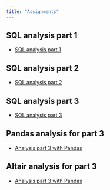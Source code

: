 ```yaml
---
title: "Assignments"
---
```


## SQL analysis part 1

- [SQL analysis part 1](https://colab.research.google.com/github/kirenz/lab-competitive/blob/main/code/analysis-1-c.ipynb)

## SQL analysis part 2

- [SQL analysis part 2](https://colab.research.google.com/github/kirenz/lab-competitive/blob/main/code/analysis-2-c.ipynb)


## SQL analysis part 3

- [SQL analysis part 3](https://colab.research.google.com/github/kirenz/lab-competitive/blob/main/code/analysis-3-c.ipynb)

## Pandas analysis for part 3

- [Analysis part 3 with Pandas](https://colab.research.google.com/github/kirenz/lab-competitive/blob/main/code/analysis-3-pandas.ipynb)

## Altair analysis for part 3

- [Analysis part 3 with Pandas](https://colab.research.google.com/github/kirenz/lab-competitive/blob/main/code/analysis-3-altair.ipynb)
